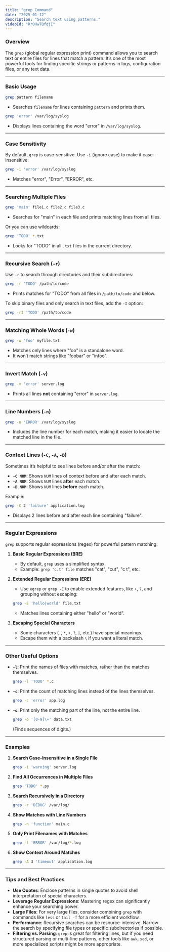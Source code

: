 ```yaml
---
title: "grep Command"
date: "2025-01-12"
description: "Search text using patterns."
videoId: "RrOHwTQfqjI"
---
```


### Overview

The `grep` (global regular expression print) command allows you to search text or entire files for lines that match a pattern. It’s one of the most powerful tools for finding specific strings or patterns in logs, configuration files, or any text data.

---

### Basic Usage

```bash
grep pattern filename
```
- Searches `filename` for lines containing `pattern` and prints them.

```bash
grep 'error' /var/log/syslog
```
- Displays lines containing the word "error" in `/var/log/syslog`.

---

### Case Sensitivity

By default, `grep` is case-sensitive. Use `-i` (ignore case) to make it case-insensitive:
```bash
grep -i 'error' /var/log/syslog
```
- Matches "error", "Error", "ERROR", etc.

---

### Searching Multiple Files

```bash
grep 'main' file1.c file2.c file3.c
```
- Searches for "main" in each file and prints matching lines from all files.

Or you can use wildcards:
```bash
grep 'TODO' *.txt
```
- Looks for "TODO" in all `.txt` files in the current directory.

---

### Recursive Search (`-r`)

Use `-r` to search through directories and their subdirectories:
```bash
grep -r 'TODO' /path/to/code
```
- Prints matches for "TODO" from all files in `/path/to/code` and below.

To skip binary files and only search in text files, add the `-I` option:
```bash
grep -rI 'TODO' /path/to/code
```

---

### Matching Whole Words (`-w`)

```bash
grep -w 'foo' myfile.txt
```
- Matches only lines where "foo" is a standalone word. 
- It won’t match strings like "foobar" or "infoo".

---

### Invert Match (`-v`)

```bash
grep -v 'error' server.log
```
- Prints all lines **not** containing "error" in `server.log`.

---

### Line Numbers (`-n`)

```bash
grep -n 'ERROR' /var/log/syslog
```
- Includes the line number for each match, making it easier to locate the matched line in the file.

---

### Context Lines (`-C`, `-A`, `-B`)

Sometimes it’s helpful to see lines before and/or after the match:

- **`-C NUM`**: Shows `NUM` lines of context before and after each match.
- **`-A NUM`**: Shows `NUM` lines **after** each match.
- **`-B NUM`**: Shows `NUM` lines **before** each match.

Example:
```bash
grep -C 2 'failure' application.log
```
- Displays 2 lines before and after each line containing "failure".

---

### Regular Expressions

`grep` supports regular expressions (regex) for powerful pattern matching:

1. **Basic Regular Expressions (BRE)**  
   - By default, `grep` uses a simplified syntax.  
   - Example: `grep 'c.t' file` matches "cat", "cut", "c t", etc.

2. **Extended Regular Expressions (ERE)**  
   - Use `egrep` or `grep -E` to enable extended features, like `+`, `?`, and grouping without escaping:
   ```bash
   grep -E 'hello|world' file.txt
   ```
   - Matches lines containing either "hello" or "world".

3. **Escaping Special Characters**  
   - Some characters (`.`, `*`, `+`, `?`, `|`, etc.) have special meanings.  
   - Escape them with a backslash `\` if you want a literal match.

---

### Other Useful Options

- **`-l`**: Print the names of files with matches, rather than the matches themselves.  
  ```bash
  grep -l 'TODO' *.c
  ```
- **`-c`**: Print the count of matching lines instead of the lines themselves.  
  ```bash
  grep -c 'error' app.log
  ```
- **`-o`**: Print only the matching part of the line, not the entire line.  
  ```bash
  grep -o '[0-9]\+' data.txt
  ```
  (Finds sequences of digits.)

---

### Examples

1. **Search Case-Insensitive in a Single File**  
   ```bash
   grep -i 'warning' server.log
   ```
2. **Find All Occurrences in Multiple Files**  
   ```bash
   grep 'TODO' *.py
   ```
3. **Search Recursively in a Directory**  
   ```bash
   grep -r 'DEBUG' /var/log/
   ```
4. **Show Matches with Line Numbers**  
   ```bash
   grep -n 'function' main.c
   ```
5. **Only Print Filenames with Matches**  
   ```bash
   grep -l 'ERROR' /var/log/*.log
   ```
6. **Show Context Around Matches**  
   ```bash
   grep -A 3 'timeout' application.log
   ```

---

### Tips and Best Practices

- **Use Quotes**: Enclose patterns in single quotes to avoid shell interpretation of special characters.  
- **Leverage Regular Expressions**: Mastering regex can significantly enhance your searching power.  
- **Large Files**: For very large files, consider combining `grep` with commands like `less` or `tail -f` for a more efficient workflow.  
- **Performance**: Recursive searches can be resource-intensive. Narrow the search by specifying file types or specific subdirectories if possible.  
- **Filtering vs. Parsing**: `grep` is great for filtering lines, but if you need structured parsing or multi-line patterns, other tools like `awk`, `sed`, or more specialized scripts might be more appropriate.
